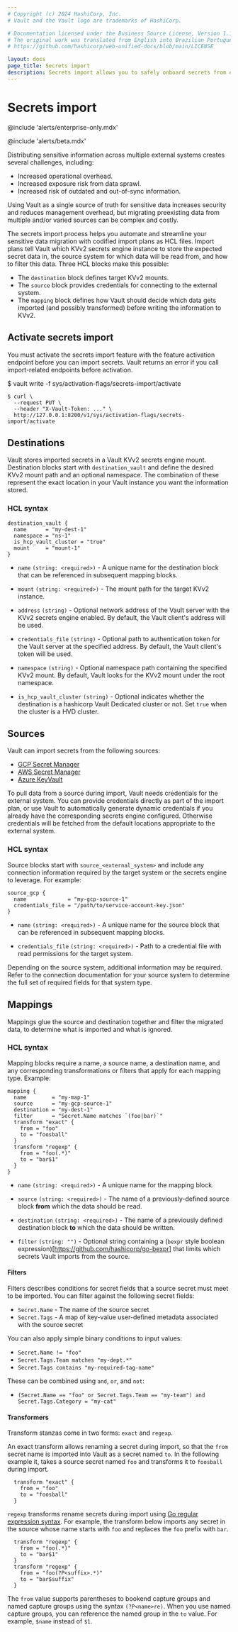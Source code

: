 ```yaml
---
# Copyright (c) 2024 HashiCorp, Inc.
# Vault and the Vault logo are trademarks of HashiCorp.

# Documentation licensed under the Business Source License, Version 1.1.
# The original work was translated from English into Brazilian Portuguese.
# https://github.com/hashicorp/web-unified-docs/blob/main/LICENSE

layout: docs
page_title: Secrets import
description: Secrets import allows you to safely onboard secrets from external sources into Vault KV for management.
---
```



# Secrets import

@include 'alerts/enterprise-only.mdx'

@include 'alerts/beta.mdx'

Distributing sensitive information across multiple external systems creates
several challenges, including:

- Increased operational overhead.
- Increased exposure risk from data sprawl.
- Increased risk of outdated and out-of-sync information.

Using Vault as a single source of truth for sensitive data increases
security and reduces management overhead, but migrating preexisting data from multiple
and/or varied sources can be complex and costly.

The secrets import process helps you automate and streamline your sensitive data
migration with codified import plans as HCL files. Import plans tell Vault which KVv2 secrets
engine instance to store the expected secret data in, the source system for which data will be
read from, and how to filter this data. Three HCL blocks make this possible:

- The `destination` block defines target KVv2 mounts.
- The `source` block provides credentials for connecting to the external system.
- The `mapping` block defines how Vault should decide which data gets imported (and possibly
  transformed) before writing the information to KVv2.

## Activate secrets import

You must activate the secrets import feature with the feature activation
endpoint before you can import secrets. Vault returns an error if you call
import-related endpoints before activation.

<Tabs>
<Tab heading="CLI" group="cli">

$ vault write -f sys/activation-flags/secrets-import/activate

</Tab>
<Tab heading="API" group="api">

```shell-session
$ curl \
  --request PUT \
  --header "X-Vault-Token: ..." \
  http://127.0.0.1:8200/v1/sys/activation-flags/secrets-import/activate
```

</Tab>
</Tabs>

## Destinations

Vault stores imported secrets in a Vault KVv2 secrets engine mount. Destination
blocks start with `destination_vault` and define the desired KVv2 mount path and
an optional namespace. The combination of these represent the exact location in your
Vault instance you want the information stored.

### HCL syntax

```hcl
destination_vault {
  name      = "my-dest-1"
  namespace = "ns-1"
  is_hcp_vault_cluster = "true"
  mount     = "mount-1"
}
```

- `name` `(string: <required>)` - A unique name for the destination block that can
  be referenced in subsequent mapping blocks.

- `mount` `(string: <required>)` - The mount path for the target KVv2 instance.

- `address` `(string)` - Optional network address of the Vault server with the
  KVv2 secrets engine enabled. By default, the Vault client's address will be used.

- `credentials_file` `(string)` - Optional path to authentication token for the Vault
  server at the specified address. By default, the Vault client's token will be used.

- `namespace` `(string)` - Optional namespace path containing the specified KVv2
  mount. By default, Vault looks for the KVv2 mount under the root namespace.

- `is_hcp_vault_cluster` `(string)` - Optional indicates whether the destination is
a hashicorp Vault Dedicated cluster or not. Set `true` when the cluster is a HVD cluster.

## Sources

Vault can import secrets from the following sources:
- [GCP Secret Manager](/vault/docs/import/gcpsm)
- [AWS Secret Manager](/vault/docs/import/awssm)
- [Azure KeyVault](/vault/docs/import/azurekv)

To pull data from a source during import, Vault needs credentials for the
external system. You can provide credentials directly as part of the import
plan, or use Vault to automatically generate dynamic credentials if you already
have the corresponding secrets engine configured.  Otherwise credentials will be
fetched from the default locations appropriate to the external system.

### HCL syntax

Source blocks start with `source_<external_system>` and include any connection
information required by the target system or the secrets engine to leverage. For example:

```hcl
source_gcp {
  name             = "my-gcp-source-1"
  credentials_file = "/path/to/service-account-key.json"
}
```

- `name` `(string: <required>)` - A unique name for the source block that can be
  referenced in subsequent mapping blocks.

- `credentials_file` `(string: <required>)` - Path to a credential file with
  read permissions for the target system.

Depending on the source system, additional information may be required. Refer to
the connection documentation for your source system to determine the full set of
required fields for that system type.

## Mappings

Mappings glue the source and destination together and filter the migrated data,
to determine what is imported and what is ignored.

### HCL syntax

Mapping blocks require a name, a source name, a destination name, and any corresponding
transformations or filters that apply for each mapping type. Example:

```hcl
mapping {
  name        = "my-map-1"
  source      = "my-gcp-source-1"
  destination = "my-dest-1"
  filter      = "Secret.Name matches `(foo|bar)`"
  transform "exact" {
    from = "foo"
    to = "foosball"
  }
  transform "regexp" {
    from = "foo(.*)"
    to = "bar$1"
  }
}
```

- `name` `(string: <required>)` - A unique name for the mapping block.

- `source` `(string: <required>)` - The name of a previously-defined source block
  **from** which the data should be read.

- `destination` `(string: <required>)` - The name of a previously defined
  destination block **to** which the data should be written.

- `filter` `(string: "")` - Optional string containing a (`bexpr` style boolean expression)[https://github.com/hashicorp/go-bexpr]
 that limits which secrets Vault imports from the source.

#### Filters

Filters describes conditions for secret fields that a source secret must meet to be imported. You can filter against the following secret fields:

- `Secret.Name` - The name of the source secret
- `Secret.Tags` - A map of key-value user-defined metadata associated with the source secret

You can also apply simple binary conditions to input values:

- `Secret.Name != "foo"`
- `Secret.Tags.Team matches "my-dept.*"`
- `Secret.Tags contains "my-required-tag-name"`

These can be combined using `and`, `or`, and `not`:

- `(Secret.Name == "foo" or Secret.Tags.Team == "my-team") and Secret.Tags.Category = "my-cat"`

#### Transformers

Transform stanzas come in two forms: `exact` and `regexp`.

An exact transform allows renaming a secret during import, so that the `from` secret name
is imported into Vault as a secret named `to`.  In the following example it, takes a source secret
named `foo` and transforms it to `foosball` during import.

```hcl
  transform "exact" {
    from = "foo"
    to = "foosball"
  }
```

`regexp` transforms rename secrets during import using
[Go regular expression syntax](https://github.com/google/re2/wiki/Syntax). For
example, the transform below imports any secret in the source whose name starts
with `foo` and replaces the `foo` prefix with `bar`.

```hcl
  transform "regexp" {
    from = "foo(.*)"
    to = "bar$1"
  }
  transform "regexp" {
    from = "foo(?P<suffix>.*)"
    to = "bar$suffix"
  }
```

The `from` value supports parentheses to bookend capture groups and named
capture groups using the syntax `(?P<name>re)`. When you use named capture
groups, you can reference the named group in the `to` value. For example,
`$name` instead of `$1`.
